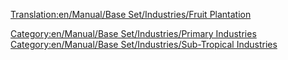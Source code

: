 [[Translation:en/Manual/Base Set/Industries/Fruit Plantation]]
{{en/Manual/Base Set/Industries/Industries|Image=[[File:en/Manual/Base Set/Industries/Fruitplantation.png]]
|name=Fruit Plantation
|climates=[[en/Manual/Climates]].
|accepts=Nothing
|produces=[[en/Manual/Base Set/Cargos/Fruit]].
|notes=Not present in other [[en/Manual/Climates]].
}}
[[Category:en/Manual/Base Set/Industries/Primary Industries]]
[[Category:en/Manual/Base Set/Industries/Sub-Tropical Industries]]
